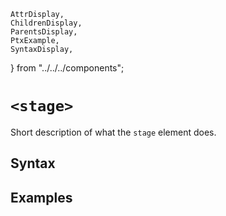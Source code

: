     AttrDisplay,
    ChildrenDisplay,
    ParentsDisplay,
    PtxExample,
    SyntaxDisplay,
} from "../../../components";

# `<stage>`

Short description of what the `stage` element does.

## Syntax

<SyntaxDisplay name="stage" />

## Examples

    